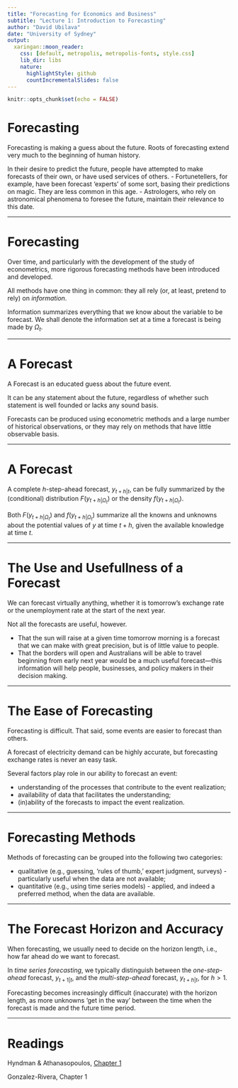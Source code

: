 ```yaml
---
title: "Forecasting for Economics and Business"
subtitle: "Lecture 1: Introduction to Forecasting"
author: "David Ubilava"
date: "University of Sydney"
output:
  xaringan::moon_reader:
    css: [default, metropolis, metropolis-fonts, style.css]
    lib_dir: libs
    nature:
      highlightStyle: github
      countIncrementalSlides: false
---
```



```r
knitr::opts_chunk$set(echo = FALSE)
```


# Forecasting

Forecasting is making a guess about the future. Roots of forecasting extend very much to the beginning of human history. 

In their desire to predict the future, people have attempted to make forecasts of their own, or have used services of others. 
- Fortunetellers, for example, have been forecast 'experts' of some sort, basing their predictions on magic. They are less common in this age. 
- Astrologers, who rely on astronomical phenomena to foresee the future, maintain their relevance to this date. 

---


# Forecasting

Over time, and particularly with the development of the study of econometrics, more rigorous forecasting methods have been introduced and developed. 

All methods have one thing in common: they all rely (or, at least, pretend to rely) on *information*.

Information summarizes everything that we know about the variable to be forecast. We shall denote the information set at a time a forecast is being made by $\Omega_t$.

---


# A Forecast
	
A Forecast is an educated guess about the future event.

It can be any statement about the future, regardless of whether such statement is well founded or lacks any sound basis.

Forecasts can be produced using econometric methods and a large number of historical observations, or they may rely on methods that have little observable basis.

---


# A Forecast

A complete $h$-step-ahead forecast, $y_{t+h|t}$, can be fully summarized by the (conditional) distribution $F(y_{t+h|\Omega_t})$ or the density $f(y_{t+h|\Omega_t})$.		

Both $F(y_{t+h|\Omega_t})$ and $f(y_{t+h|\Omega_t})$ summarize all the knowns and unknowns about the potential values of $y$ at time $t+h$, given the available knowledge at time $t$.

---


# The Use and Usefullness of a Forecast
	
We can forecast virtually anything, whether it is tomorrow's exchange rate or the unemployment rate at the start of the next year.

Not all the forecasts are useful, however. 

- That the sun will raise at a given time tomorrow morning is a forecast that we can make with great precision, but is of little value to people. 
- That the borders will open and Australians will be able to travel beginning from early next year would be a much useful forecast---this information will help people, businesses, and policy makers in their decision making.

---


# The Ease of Forecasting
	
Forecasting is difficult. That said, some events are easier to forecast than others. 

A forecast of electricity demand can be highly accurate, but forecasting exchange rates is never an easy task.

Several factors play role in our ability to forecast an event:

- understanding of the processes that contribute to the event realization;
- availability of data that facilitates the understanding;
- (in)ability of the forecasts to impact the event realization.

---


# Forecasting Methods
	
Methods of forecasting can be grouped into the following two categories:

- qualitative (e.g., guessing, 'rules of thumb,' expert judgment, surveys) - particularly useful when the data are not available;
- quantitative (e.g., using time series models) - applied, and indeed a preferred method, when the data are available.

---


# The Forecast Horizon and Accuracy
	
When forecasting, we usually need to decide on the horizon length, i.e., how far ahead do we want to forecast.

In *time series forecasting*, we typically distinguish between the *one-step-ahead* forecast, $y_{t+1|t}$, and the *multi-step-ahead* forecast, $y_{t+h|t}$, for $h > 1$.

Forecasting becomes increasingly difficult (inaccurate) with the horizon length, as more unknowns 'get in the way' between the time when the forecast is made and the future time period.

---


# Readings

Hyndman & Athanasopoulos, [Chapter 1](https://otexts.com/fpp3/intro.html)

Gonzalez-Rivera, Chapter 1


